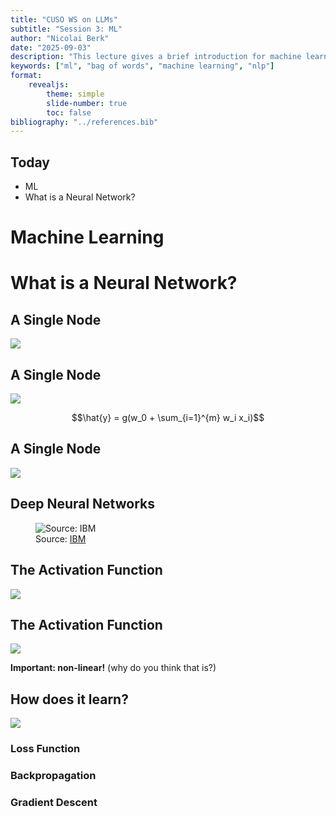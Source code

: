 ```yaml
---
title: "CUSO WS on LLMs"
subtitle: "Session 3: ML"
author: "Nicolai Berk"
date: "2025-09-03"
description: "This lecture gives a brief introduction for machine learning."
keywords: ["ml", "bag of words", "machine learning", "nlp"]
format:
    revealjs:
        theme: simple
        slide-number: true
        toc: false
bibliography: "../references.bib"
---
```


## Today

- ML
- What is a Neural Network?

# Machine Learning

# What is a Neural Network?

## A Single Node

![](vis/perceptron.png)

## A Single Node

![](vis/perceptron.png)

$$\hat{y} = g(w_0 + \sum_{i=1}^{m} w_i x_i)$$

## A Single Node

![](vis/perceptron_example.png)


## Deep Neural Networks

![Source: [IBM](https://www.ibm.com/think/topics/neural-networks)](vis/deep_neural_network.png)

## The Activation Function

![](vis/activation_functions.png)

## The Activation Function

![](vis/activation_functions.png)

**Important: non-linear!** (why do you think that is?)

## How does it learn?

![](Figure1_6/8_Deep Learning)

### Loss Function

### Backpropagation

### Gradient Descent
